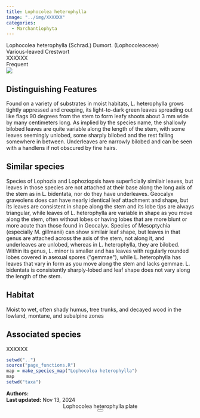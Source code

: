 ```yaml
---
title: Lophocolea heterophylla
image: "../img/XXXXXX"
categories:
  - Marchantiophyta
---
```


<div class="info-panel">
 <div class="info-top">
  <div class="taxon-scientific"><span class="taxon-name">Lophocolea heterophylla</span> <span class="taxon-authority">(Schrad.) Dumort.</span> <span class="taxon-family">(Lophocoleaceae)</span></div>
  <div class="taxon-common">Various-leaved Crestwort</div>
 </div>
 <div class="info-bottom">
  <div class="taxon-qnd">XXXXXX</div>
  <div class="taxon-abundance">Frequent</div>
 </div>
</div>
<div class="imerss-content-frame">
 <div class="imerss-image-header">
  <div class="imerss-image-holder imerss-column-left" data-toggle="tooltip" style="background-image: url(../img/XXXXXX)" title="XXXXXX">
  </div>

  <div class="imerss-image-holder imerss-column-right" data-toggle="tooltip" style="background-image: url(../img/XXXXXX)" title="XXXXXX">
  </div>
 
 </div>
 <div class="imerss-content-lower">
  <div class="imerss-column-left">
  <div class="tab-microscope" data-micromodal-trigger="modal-plate">
  <img src="../img/bryo guide microscope.png"/>
  </div>

<h2>Distinguishing Features</h2>

Found on a variety of substrates in moist habitats, L. heterophylla grows tightly appressed and creeping, its light-to-dark green leaves spreading out like flags 90 degrees from the stem to form leafy shoots about 3 mm wide by many centimeters long. As implied by the species name, the shallowly bilobed leaves are quite variable along the length of the stem, with some leaves seemingly unlobed, some sharply bilobed and the rest falling somewhere in between. Underleaves are narrowly bilobed and can be seen with a handlens if not obscured by fine hairs. 

<h2>Similar species</h2>

Species of Lophozia and Lophoziopsis have superficially similair leaves, but leaves in those species are not attached at their base along the long axis of the stem as in L. bidentata, nor do they have underleaves. Geocalyx graveolens does can have nearly identical leaf attachment and shape, but its leaves are consistent in shape along the stem and its lobe tips are always triangular, while leaves of L. heterophylla are variable in shape as you move along the stem, often without lobes or having lobes that are more blunt or more acute than those found in Geocalyx. Species of Mesoptychia (especially M. gillmanii) can show similair leaf shape, but leaves in that genus are attached across the axis of the stem, not along it, and underleaves are unlobed, whereas in L. heterophylla, they are bilobed. Within its genus, L. minor is smaller and has leaves with regularly rounded lobes covered in asexual spores (&quot;gemmae&quot;), while L. heterophylla has leaves that vary in form as you move along the stem and lacks gemmae. L. bidentata is consistently sharply-lobed and leaf shape does not vary along the length of the stem. 

<h2>Habitat</h2>

Moist to wet, often shady humus, tree trunks, and decayed wood in the lowland, montane, and subalpine zones

<h2>Associated species</h2>

XXXXXX
</div>

<div class="imerss-column-right">

<div class="imerss-image-holder imerss-column-right" data-toggle="tooltip" style="background-image: url(../img/XXXXX)" title="XXXXX">
</div>

<div class="imerss-map-holder">
```r
setwd("..")
source("page_functions.R")
map = make_species_map("Lophocolea heterophylla")
map
setwd("taxa")
```
</div>

</div>

</div>
</div>

<div class="taxon-footer">
 <div class="taxon-authors"><b>Authors:</b> <span></span></div>
 <div class="taxon-update"><b>Last updated:</b> <span>Nov 13, 2024</span></div>
</div>

<div class="modal micromodal-slide" id="modal-plate" aria-hidden="true">
 <div class="modal__overlay" tabindex="-1" data-micromodal-close>
  <div class="modal__container" role="dialog" aria-modal="true" aria-labelledby="modal-plate-title" >
   <header class="modal__header">
   <div class="modal__title" id="modal-plate-title">
  Lophocolea heterophylla plate
   </div>
   <button class="modal__close" aria-label="Close" data-micromodal-close></button>
   </header>
  <div class="modal__content" id="modal-plate-content">
   <div class="imerss-image-holder" data-toggle="tooltip" style="background-image: url(../img/XXXXX)" title="XXXXX">
  </div>
  </div>
  </div>
 </div>
</div>

<script src="../js/micromodal.min.js"></script>
<link href="../css/style-taxon.css" rel="stylesheet">
<link href="../css/micromodal.css" rel="stylesheet">

<script>
MicroModal.init();
</script>

